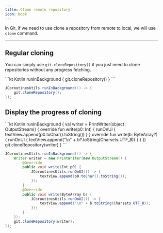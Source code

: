 ```yaml
---
title: Clone remote repository
icon: book
---
```


In Git, if we need to use clone a repository from remote to local, we will use `clone` command.

---

## Regular cloning

You can simply use `git.cloneRepository()` if you just need to clone repositories without any progress fetching.

<CodeGroup>
```kt Kotlin
runInBackground {
    git.cloneRepository()
}
```

```java Java
JCoroutinesUtils.runInBackground(() -> {
    git.cloneRepository();
});
```
</CodeGroup>

## Display the progress of cloning

<CodeGroup>
```kt Kotlin
runInBackground {
    val writer = PrintWriter(object : OutputStream() {
        override fun write(p0: Int) {
            runOnUI {
                textView.append(p0.toChar().toString())
            }
        }
        override fun write(b: ByteArray?) {
            runOnUI {
                textView.append("\n" + b?.toString(Charsets.UTF_8))
            }
        }
    })
    git.cloneRepository(writer)
}
```

```java Java
JCoroutinesUtils.runInBackground(() -> {
    Writer writer = new PrintWriter(new OutputStream() {
        @Override
        public void write(Int p0) {
            JCoroutinesUtils.runOnUI(() -> {
                textView.append(p0.toChar().toString());
            });
        }
        @Override
        public void write(ByteArray b) {
            JCoroutinesUtils.runOnUI(() -> {
                textView.append("\n" + b.toString(Charsets.UTF_8));
            });
        }
    });
    git.cloneRepository(writer);
});
```
</CodeGroup>